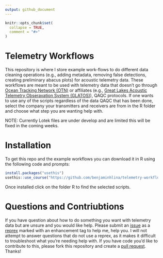 ```yaml
---
output: github_document
---
```


<!-- README.md is generated from README.Rmd. Please edit that file -->

```r
knitr::opts_chunk$set(
  collapse = TRUE,
  comment = "#>"
)
```

# Telemetry Workflows

<!-- badges: start -->
<!-- badges: end -->

This repository is where I store example work-flows to do different data cleaning
operations (e.g., adding metadata, removing false detections, creating preliminary abacus plots) for acoustic telemetry data. These workflows are meant to be used with telemetry data that doesn't go through [Ocean Tracking Network (OTN)](https://oceantrackingnetwork.org/) or affiliates (e.g., [Great Lakes Acoustic Telemetry Obseravation System (GLATOS)](https://glatos.glos.us/)), QAQC protocols. If one wants to use any of the scripts regardless of the data QAQC that has been done, select the company your transmitters and receivers are from in the R folder and choose what step you are wanting help with. 

NOTE: Currently Lotek files are under develop and are limited this will be fixed in the coming weeks. 

# Installation 
To get this repo and the example workflows you can download it in R using the following code and prompts:
```r
install.packages("usethis")
usethis::use_course("https://github.com/benjaminhlina/telemetry-workflows/archive/refs/heads/master.zip")
```

Once installed click on the folder R to find the selected scripts. 

# Questions and Contriubtions  
If you have question about how to do something you want with telemetry data but are unsure and you would like help. Please  submit an [issue](https://github.com/benjaminhlina/telemetry-workflows/issues) as a [reprex](https://reprex.tidyverse.org/) marked with an enhancement tag to help me, help you. I will not attempt to answer questions that do not use a reprex, as it makes it difficult to troubleshoot what you're needing help with. If you have code you'd like to contribute to this, please fork this repository and create a [pull request](https://github.com/benjaminhlina/telemetry-workflows/pulls). Thanks!  
